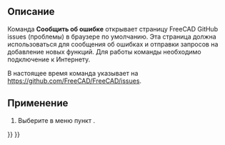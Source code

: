 <languages/>

{{Docnav/ru
|[[Std_FreeCADFAQ/ru|FreeCAD Часто Задаваемые Вопросы]]
|[[Std_About/ru|О FreeCAD]]
|[[Std_Help_Menu/ru|Раздел Меню Справка]]
|IconL=Std_FreeCADFAQ.svg
|IconR=Std_About.svg
|IconC=Freecad.svg
}}

{{GuiCommand/ru
|Name=Std ReportBug
|Name/ru=Сообщить об ошибке
|MenuLocation=Справка → Сообщить об ошибке
|Workbenches=Все
|Version=0.20
}}

<span id="Description"></span>
== Описание ==

Команда '''Сообщить об ошибке''' открывает страницу FreeCAD GitHub issues (проблемы) в браузере по умолчанию. Эта страница должна использоваться для сообщения об ошибках и отправки запросов на добавление новых функций. Для работы команды необходимо подключение к Интернету.

В настоящее время команда указывает на [https://github.com/FreeCAD/FreeCAD/issues https://github.com/FreeCAD/FreeCAD/issues].

<span id="Usage"></span>
== Применение ==

# Выберите в меню пункт {{MenuCommand|Справка → [[Image:Std_ReportBug.svg|16px]] Сообщить об ошибке}}.


{{Docnav/ru
|[[Std_FreeCADFAQ/ru|FreeCAD Часто Задаваемые Вопросы]]
|[[Std_About/ru|О FreeCAD]]
|[[Std_Help_Menu/ru|Раздел Меню Справка]]
|IconL=Std_FreeCADFAQ.svg
|IconR=Std_About.svg
|IconC=Freecad.svg
}}

{{Std_Base_navi{{#translation:}}}}
{{Userdocnavi{{#translation:}}}}